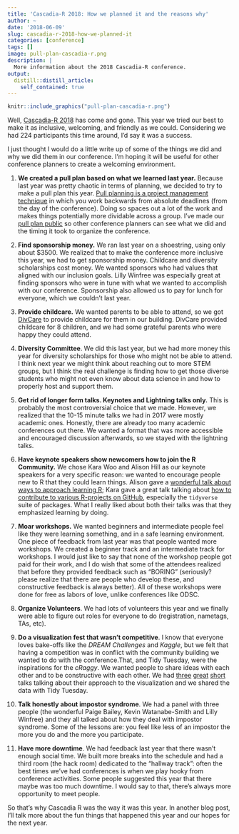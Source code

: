 ```yaml
---
title: 'Cascadia-R 2018: How we planned it and the reasons why'
author: ~
date: '2018-06-09'
slug: cascadia-r-2018-how-we-planned-it
categories: [conference]
tags: []
image: pull-plan-cascadia-r.png
description: |
  More information about the 2018 Cascadia-R conference.   
output:
  distill::distill_article:
    self_contained: true
---
```


```r
knitr::include_graphics("pull-plan-cascadia-r.png")
```

Well, [Cascadia-R 2018](http://cascadiarconf.com) has come and gone. This year we tried our best to make it as inclusive, welcoming, and friendly as we could. Considering we had 224 participants this time around, I'd say it was a success.

I just thought I would do a little write up of some of the things we did and why we did them in our conference. I'm hoping it will be useful for other conference planners to create a welcoming environment.  

1. **We created a pull plan based on what we learned last year.** Because last year was pretty chaotic in terms of planning, we decided to try to make a pull plan this year. [Pull planning is a project management technique](https://esub.com/pull-planning-how-lean-construction-practices-can-improve-project-efficiency/) in which you work backwards from absolute deadlines (from the day of the conference). Doing so spaces out a lot of the work and makes things potentially more dividable across a group. I've made our [pull plan public](https://trello.com/b/lphkRbnU/cascadia-r-pull-plan) so other conference planners can see what we did and the timing it took to organize the conference. 

1. **Find sponsorship money.** We ran last year on a shoestring, using only about $3500. We realized that to make the conference more inclusive this year, we had to get sponsorship money. Childcare and diversity scholarships cost money. We wanted sponsors who had values that aligned with our inclusion goals. Lilly Winfree was especially great at finding sponsors who were in tune with what we wanted to accomplish with our conference. Sponsorship also allowed us to pay for lunch for everyone, which we couldn't last year.

1. **Provide childcare.** We wanted parents to be able to attend, so we got [DivCare](http://www.divcarepdx.com) to provide childcare for them in our building. DivCare provided childcare for 8 children, and we had some grateful parents who were happy they could attend. 

1. **Diversity Committee**. We did this last year, but we had more money this year for diversity scholarships for those who might not be able to attend. I think next year we might think about reaching out to more STEM groups, but I think the real challenge is finding how to get those diverse students who might not even know about data science in and how to properly host and support them.

1. **Get rid of longer form talks. Keynotes and Lightning talks only.** This is probably the most controversial choice that we made. However, we realized that the 10-15 minute talks we had in 2017 were mostly academic ones. Honestly, there are already too many academic conferences out there. We wanted a format that was more accessible and encouraged discussion afterwards, so we stayed with the lightning talks.

1. **Have keynote speakers show newcomers how to join the R Community.** We chose Kara Woo and Alison Hill as our keynote speakers for a very specific reason: we wanted to encourage people new to R that they could learn things. Alison gave a [wonderful talk about ways to approach learning R](https://speakerdeck.com/apreshill/big-magic-with-r-creative-learning-beyond-fear); Kara gave a great talk talking about [how to contribute to various R-projects on GitHub](https://github.com/karawoo/2018-06-02-cascadiarconf), especially the `tidyverse` suite of packages. What I really liked about both their talks was that they emphasized learning by doing.

1. **Moar workshops.** We wanted beginners and intermediate people feel like they were learning something, and in a safe learning environment. One piece of feedback from last year was that people wanted more workshops. We created a beginner track and an intermediate track for workshops. I would just like to say that none of the workshop people got paid for their work, and I do wish that some of the attendees realized that before they provided feedback such as "BORING" (seriously? please realize that there are people who develop these, and constructive feedback is always better). All of these workshops were done for free as labors of love, unlike conferences like ODSC. 

1. **Organize Volunteers**. We had lots of volunteers this year and we finally were able to figure out roles for everyone to do (registration, nametags, TAs, etc). 

1. **Do a visualization fest that wasn't competitive**. I know that everyone loves bake-offs like the *DREAM Challenges* and *Kaggle*, but we felt that having a competition was in conflict with the community building we wanted to do with the conference.That, and Tidy Tuesday, were the inspirations for the *cRaggy*.  We wanted people to share ideas with each other and to be constructive with each other. We had [three](https://github.com/lopierra/biketown) [great](https://github.com/cwickham/cRaggyhttps://github.com/cwickham/cRaggy) [short](https://github.com/WatanabeSmith/BIKETOWN_CascadiaR) talks talking about their approach to the visualization and we shared the data with Tidy Tuesday.

1. **Talk honestly about impostor syndrome**. We had a panel with three people (the wonderful Paige Bailey, Kevin Watanabe-Smith and Lilly Winfree) and they all talked about how they deal with impostor syndrome. Some of the lessons are: you feel like less of an impostor the more you do and the more you participate. 

1. **Have more downtime**. We had feedback last year that there wasn't enough social time. We built more breaks into the schedule and had a third room (the hack room) dedicated to the "hallway track": often the best times we've had conferences is when we play hooky from conference activities. Some people suggested this year that there maybe was too much downtime. I would say to that, there's always more opportunity to meet people.

So that's why Cascadia R was the way it was this year. In another blog post, I'll talk more about the fun things that happened this year and our hopes for the next year.